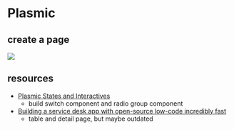 # Plasmic

## create a page

![](./images/create-a-page-1.png)



## resources

- [ Plasmic States and Interactives ](https://youtu.be/t_THpeqi6Ts)
  - build switch component and radio group component
- [ Building a service desk app with open-source low-code incredibly fast ](https://youtu.be/rYqSpUEJSTw)
  - table and detail page, but maybe outdated
